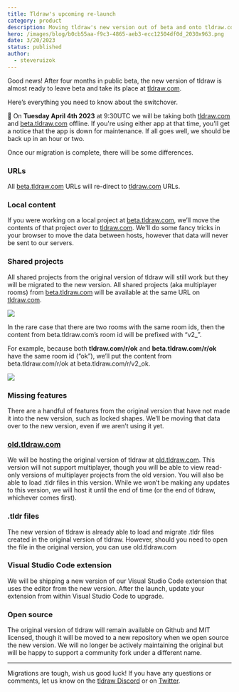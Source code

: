 ```yaml
---
title: Tldraw's upcoming re-launch
category: product
description: Moving tldraw's new version out of beta and onto tldraw.com.
hero: /images/blog/b0cb55aa-f9c3-4865-aeb3-ecc12504df0d_2030x963.png
date: 3/20/2023
status: published
author:
  - steveruizok
---
```


Good news! After four months in public beta, the new version of tldraw is almost ready to leave beta and take its place at [tldraw.com](http://tldraw.com/).

Here’s everything you need to know about the switchover.

📆 On **Tuesday April 4th 2023** at 9:30UTC we will be taking both [tldraw.com](http://tldraw.com/) and [beta.tldraw.com](http://beta.tldraw.com/) offline. If you're using either app at that time, you'll get a notice that the app is down for maintenance. If all goes well, we should be back up in an hour or two.

Once our migration is complete, there will be some differences.

### **URLs**

All [beta.tldraw.com](http://beta.tldraw.com/) URLs will re-direct to [tldraw.com](http://tldraw.com/) URLs.

### **Local content**

If you were working on a local project at [beta.tldraw.com](http://beta.tldraw.com/), we’ll move the contents of that project over to [tldraw.com](http://tldraw.com/). We'll do some fancy tricks in your browser to move the data between hosts, however that data will never be sent to our servers.

### **Shared projects**

All shared projects from the original version of tldraw will still work but they will be migrated to the new version. All shared projects (aka multiplayer rooms) from [beta.tldraw.com](http://beta.tldraw.com/) will be available at the same URL on [tldraw.com](http://tldraw.com/).

![](/images/blog/926733d6-6165-49c2-9718-f7fd7ae16b24_1318x359.png)

In the rare case that there are two rooms with the same room ids, then the content from beta.tldraw.com’s room id will be prefixed with “v2\_”.

For example, because both **tldraw.com/r/ok** and **beta.tldraw.com/r/ok** have the same room id (“ok”), we’ll put the content from beta.tldraw.com/r/ok at beta.tldraw.com/r/v2_ok.

![](/images/blog/92af3481-f1dc-4e71-9915-ffd2ef719f05_1422x349.png)

### **Missing features**

There are a handful of features from the original version that have not made it into the new version, such as locked shapes. We’ll be moving that data over to the new version, even if we aren’t using it yet.

### [old.tldraw.com](http://old.tldraw.com/)

We will be hosting the original version of tldraw at [old.tldraw.com](http://old.tldraw.com/). This version will not support multiplayer, though you will be able to view read-only versions of multiplayer projects from the old version. You will also be able to load .tldr files in this version. While we won’t be making any updates to this version, we will host it until the end of time (or the end of tldraw, whichever comes first).

### .**tldr files**

The new version of tldraw is already able to load and migrate .tldr files created in the original version of tldraw. However, should you need to open the file in the original version, you can use old.tldraw.com

### **Visual Studio Code extension**

We will be shipping a new version of our Visual Studio Code extension that uses the editor from the new version. After the launch, update your extension from within Visual Studio Code to upgrade.

### Open source

The original version of tldraw will remain available on Github and MIT licensed, though it will be moved to a new repository when we open source the new version. We will no longer be actively maintaining the original but will be happy to support a community fork under a different name.

---

Migrations are tough, wish us good luck! If you have any questions or comments, let us know on the [tldraw Discord](https://discord.gg/SBBEVCA4PG) or on [Twitter](https://twitter.com/tldraw).
